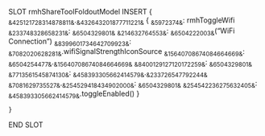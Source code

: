 SLOT rmhShareToolFoldoutModel
    INSERT {
        ~&425121728314878811&~.~&432643201877711221&~ {
            ~&5972374&~: rmhToggleWifi
            ~&233748328658231&~: ~&6504329801&~
            ~&214632764553&~: ~&6504222003&~("WiFi Connection")
            ~&8399601734642709923&~: ~&7082020628281&~.wifiSignalStrengthIconSource
            ~&15640708674084664669&~: ~&6504254477&~.~&15640708674084664669&~
            ~&8400129127120172259&~: ~&6504329801&~
            ~&7713561545874130&~: ~&458393305662414579&~.~&233726547792244&~
            ~&7081629735527&~.~&254529418434902000&~: ~&6504329801&~
            ~&254542236275632405&~: ~&458393305662414579&~.toggleEnabled()
        }

    }
END SLOT
